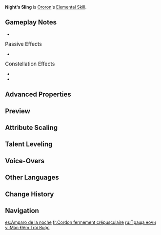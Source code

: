 {{Talent Infobox
|image         = Talent Night's Sling.png
|character     = Ororon
|type          = Elemental Skill
|info          = Ororon manifests an ancient mystical technique from the Masters of the Night-Wind as a Spirit Orb of midnight shade and throws it at his foe, dealing [[Nightsoul]]-aligned {{Color|Electro DMG}}.<br>When other opponents are nearby, the Spirit Orb will bounce between them, dealing Nightsoul-aligned {{Color|Electro DMG}}. Each time Night's Sling is used, each opponent can only be selected as a target once.<br>After 3 bounces, or if there are no eligible targets left, the Orb will disappear.
|CD            = 15s
|energyCost    = 
|scale_att1    = ATK
|scale_att2    = 
|utility1      = 
|utility2      = 
|arkhe         = 
}}
{{Description|"People always wish to foretell the future, but that might be because they have yet to discover that which they must do... Sorry, I'm saying complicated things again, aren't I..."}}
'''Night's Sling''' is [[Ororon]]'s [[Elemental Skill]].

==Gameplay Notes==
* {{Talent Note|particles|3}}

;<big>Passive Effects</big>
* {{Talent Note|ascension|2|Aspect Catalyst}}

;<big>Constellation Effects</big>
* {{Talent Note|constellation|1|Trails Amidst the Forest Fog}}
* {{Talent Note|constellation|5|A Gift For the Soul}}

==Advanced Properties==
{{Advanced Properties
|title   = Spirit Orb DMG
|gu      = 1U
|icdtag  = Elemental Skill
|icdtype = 2.5s/3 Hits
|poise   = 30
|impulse = 2
}}

==Preview==
{{Preview
|file1 = Night's Sling Preview
}}

==Attribute Scaling==
{{Talent Scaling
|levels=13
|order=spiritorbdmg,cd
|titles=Spirit Orb DMG (%),CD
|spiritorbdmg_1=197.6
|spiritorbdmg_2=212.42
|spiritorbdmg_3=227.24
|spiritorbdmg_4=247
|spiritorbdmg_5=261.82
|spiritorbdmg_6=276.64
|spiritorbdmg_7=296.4
|spiritorbdmg_8=316.16
|spiritorbdmg_9=335.92
|spiritorbdmg_10=355.68
|spiritorbdmg_11=375.44
|spiritorbdmg_12=395.2
|spiritorbdmg_13=419.9
|cd=15s
}}

==Talent Leveling==
{{Talent Upgrade|Ororon}}

==Voice-Overs==
{{Talent VO}}

==Other Languages==
{{Other Languages
|en       = Night's Sling
|zhs      = 暝色缒索
|zhs_rm   = Míngsè Zhuìsuǒ
|zht      = 暝色縋索
|zht_rm   = Míngsè Zhuìsuǒ
|zh_tl    = Night-Colored Clinging Rope
|ja       = 冥色のタイトロープ
|ja_rm    = Meishoku no Taitoroopu
|ja_tl    = Dusk Tightrope
|ko       = 밤빛 줄
|ko_tl    = Nightlight String
|es       = Amparo de la noche
|es_tl    = Night Shelter
|fr       = Cordon fermement crépusculaire
|fr_tl    = Firmly Dusky Cord
|ru       = Праща ночи
|ru_tl    = Night's Sling
|th       = Night's Sling
|vi       = Màn Đêm Trói Buộc
|vi_tl    = 
|de       = Kette des Zwielichts
|de_tl    = Twilight's Chain
|id       = Night's Tightrope
|id_tl    = 
|pt       = Rastreamento da Escuridão
|pt_tl    = 
|tr       = Gece Sapanı
|tr_tl    = 
|it       = Lancio della Notte
|it_tl    = 
}}

==Change History==
{{Change History|5.2}}

==Navigation==
{{Talent Navbox|Ororon}}

[[es:Amparo de la noche]]
[[fr:Cordon fermement crépusculaire]]
[[ru:Праща ночи]]
[[vi:Màn Đêm Trói Buộc]]
